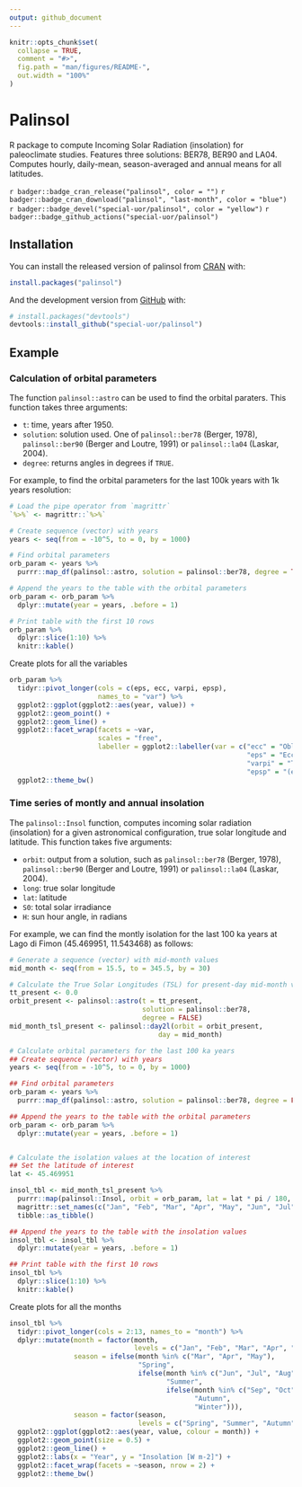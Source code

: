 ```yaml
---
output: github_document
---
```


<!-- README.md is generated from README.Rmd. Please edit that file -->

```r
knitr::opts_chunk$set(
  collapse = TRUE,
  comment = "#>",
  fig.path = "man/figures/README-",
  out.width = "100%"
)
```

# Palinsol

R package to compute Incoming Solar Radiation (insolation) for paleoclimate studies.
Features three solutions: BER78, BER90 and LA04. Computes hourly, daily-mean, season-averaged and annual means for all latitudes.

<!-- badges: start -->
`r badger::badge_cran_release("palinsol", color = "")`
`r badger::badge_cran_download("palinsol", "last-month", color = "blue")`
`r badger::badge_devel("special-uor/palinsol", color = "yellow")`
`r badger::badge_github_actions("special-uor/palinsol")`
<!-- badges: end -->

## Installation

You can install the released version of palinsol from [CRAN](https://CRAN.R-project.org) with:

``` r
install.packages("palinsol")
```

And the development version from [GitHub](https://github.com/) with:

``` r
# install.packages("devtools")
devtools::install_github("special-uor/palinsol")
```

## Example

### Calculation of orbital parameters
The function `palinsol::astro` can be used to find the orbital paraters. This function takes three arguments:

- `t`:            time, years after 1950.
- `solution`:	    solution used. One of `palinsol::ber78` (Berger, 1978), `palinsol::ber90` (Berger and Loutre, 1991) or `palinsol::la04` (Laskar, 2004).
- `degree`:	      returns angles in degrees if `TRUE`.

For example, to find the orbital parameters for the last 100k years with 1k years resolution:

```r
# Load the pipe operator from `magrittr`
`%>%` <- magrittr::`%>%`

# Create sequence (vector) with years
years <- seq(from = -10^5, to = 0, by = 1000)

# Find orbital parameters
orb_param <- years %>%
  purrr::map_df(palinsol::astro, solution = palinsol::ber78, degree = TRUE)

# Append the years to the table with the orbital parameters
orb_param <- orb_param %>%
  dplyr::mutate(year = years, .before = 1)

# Print table with the first 10 rows
orb_param %>%
  dplyr::slice(1:10) %>%
  knitr::kable()
```

Create plots for all the variables
```r
orb_param %>%
  tidyr::pivot_longer(cols = c(eps, ecc, varpi, epsp),
                      names_to = "var") %>%
  ggplot2::ggplot(ggplot2::aes(year, value)) +
  ggplot2::geom_point() +
  ggplot2::geom_line() +
  ggplot2::facet_wrap(facets = ~var, 
                      scales = "free",
                      labeller = ggplot2::labeller(var = c("ecc" = "Obliquity (ecc)",
                                                           "eps" = "Eccentricity (eps)",
                                                           "varpi" = "True Solar Longitude of the Perihelion (varpi)",
                                                           "epsp" = "(epsp)"))) +
  ggplot2::theme_bw()
```

### Time series of montly and annual insolation
The `palinsol::Insol` function, computes incoming solar radiation (insolation) for a given astronomical configuration, true solar longitude and latitude. This function takes five arguments:

- `orbit`: output from a solution, such as `palinsol::ber78` (Berger, 1978), `palinsol::ber90` (Berger and Loutre, 1991) or `palinsol::la04` (Laskar, 2004).
- `long`:	true solar longitude
- `lat`: latitude
- `S0`: total solar irradiance
- `H`: sun hour angle, in radians

For example, we can find the montly isolation for the last 100 ka years at Lago di Fimon (45.469951, 11.543468) as follows:
```r
# Generate a sequence (vector) with mid-month values
mid_month <- seq(from = 15.5, to = 345.5, by = 30)

# Calculate the True Solar Longitudes (TSL) for present-day mid-month values
tt_present <- 0.0
orbit_present <- palinsol::astro(t = tt_present, 
                                 solution = palinsol::ber78, 
                                 degree = FALSE)
mid_month_tsl_present <- palinsol::day2l(orbit = orbit_present, 
                                     day = mid_month)

# Calculate orbital parameters for the last 100 ka years
## Create sequence (vector) with years
years <- seq(from = -10^5, to = 0, by = 1000)

## Find orbital parameters
orb_param <- years %>%
  purrr::map_df(palinsol::astro, solution = palinsol::ber78, degree = FALSE)

## Append the years to the table with the orbital parameters
orb_param <- orb_param %>%
  dplyr::mutate(year = years, .before = 1)


# Calculate the isolation values at the location of interest
## Set the latitude of interest
lat <- 45.469951

insol_tbl <- mid_month_tsl_present %>%
  purrr::map(palinsol::Insol, orbit = orb_param, lat = lat * pi / 180, S0 = 1365) %>%
  magrittr::set_names(c("Jan", "Feb", "Mar", "Apr", "May", "Jun", "Jul", "Aug", "Sep", "Oct", "Nov", "Dec")) %>%
  tibble::as_tibble()

## Append the years to the table with the insolation values
insol_tbl <- insol_tbl %>%
  dplyr::mutate(year = years, .before = 1)

## Print table with the first 10 rows
insol_tbl %>%
  dplyr::slice(1:10) %>%
  knitr::kable()
```

Create plots for all the months
```r
insol_tbl %>%
  tidyr::pivot_longer(cols = 2:13, names_to = "month") %>%
  dplyr::mutate(month = factor(month,
                               levels = c("Jan", "Feb", "Mar", "Apr", "May", "Jun", "Jul", "Aug", "Sep", "Oct", "Nov", "Dec")),
                season = ifelse(month %in% c("Mar", "Apr", "May"),
                                "Spring",
                                ifelse(month %in% c("Jun", "Jul", "Aug"),
                                       "Summer",
                                       ifelse(month %in% c("Sep", "Oct", "Nov"),
                                              "Autumn",
                                              "Winter"))),
                season = factor(season,
                                levels = c("Spring", "Summer", "Autumn", "Winter"))) %>%
  ggplot2::ggplot(ggplot2::aes(year, value, colour = month)) +
  ggplot2::geom_point(size = 0.5) +
  ggplot2::geom_line() +
  ggplot2::labs(x = "Year", y = "Insolation [W m-2]") + 
  ggplot2::facet_wrap(facets = ~season, nrow = 2) +
  ggplot2::theme_bw()
```
